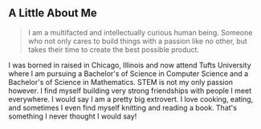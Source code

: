 ## A Little About Me

> I am a multifacted and intellectually curious human being. Someone who not only cares to build things with a passion like no other, but takes their time to create the best possible product. 

I was borned in raised in Chicago, Illinois and now attend Tufts University where I am pursuing a Bachelor's of Science in Computer Science and a Bachelor's of Science in Mathematics. STEM is not my only passion however. I find myself building very strong friendships with people I meet everywhere. I would say I am a pretty big extrovert. I love cooking, eating, and sometimes I even find myself knitting and reading a book. That's something I never thought I would say!

